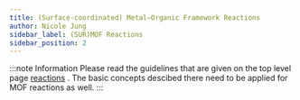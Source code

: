 ```yaml
---
title: (Surface-coordinated) Metal–Organic Framework Reactions
author: Nicole Jung
sidebar_label: (SUR)MOF Reactions
sidebar_position: 2
---
```


:::note Information
Please read the guidelines that are given on the top level page [reactions](/index.mdx) . The basic concepts descibed there need to be applied for MOF reactions as well.
:::
